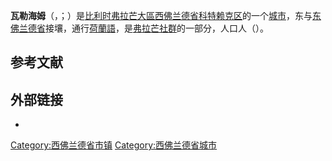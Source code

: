 {{noteTA|G1=比利时地名}}
{{Infobox Belgium municipality
|name             = 瓦勒海姆
|native_name      = <small>{{native name|nl|Waregem}}<br>{{native name|vls|Woaregem}}</small>
|type             = {{BEL}}[[比利时城市列表|城市]]
|picture          = Stadhuis van Waregem - België.jpg
|picture-legend   = 市政厅
|map              = Waregem West-Flanders Belgium Map.svg
|map-legend       = 瓦勒海姆在[[西佛兰德省|西佛兰德省]]的位置
|arms             = Waregem vlag.svg
|flag             = Waregem wapen.svg
|region           = {{BE-REG-FLE}}
|community        = {{BE-NL}}
|province         = {{BE-PROV-WV}}
|arrondissement   = [[科特赖克区|科特赖克区]]
|nis              = 34040
|pyramid-date     =
|0-19=
|20-64=
|65=
|foreigners=
|foreigners-date  =
|mayor            = Kurt Vanryckeghem ([[基督教民主和弗拉芒|CD&V]])
|majority         = [[基督教民主和弗拉芒|CD&V]]
|postal-codes     = 8790-8793
|telephone-area   = 056
|web              = [http://www.waregem.be/ www.waregem.be]
|coordinates      = {{coord|50|53|N|03|25|E|region:BE|display=inline,title}}
}}
'''瓦勒海姆'''（{{lang-nl|Waregem}}，{{IPA-nl|ˈʋaːrəɣɛm|-|Nl-Waregem.ogg}}；{{lang-vls|Woaregem}}）是[[比利时|比利时]][[弗拉芒大區|弗拉芒大區]][[西佛兰德省|西佛兰德省]][[科特赖克区|科特赖克区]]的一个[[比利时城市列表|城市]]，东与[[东佛兰德省|东佛兰德省]]接壤，通行[[荷蘭語|荷蘭語]]，是[[弗拉芒社群|弗拉芒社群]]的一部分，人口{{wikidata|property|normal+|P1082}}人（{{wikidata|qualifier|P1082|P585}}）。

== 参考文献 ==
{{Reflist}}

==外部链接==
* {{Commons category-inline|Waregem}}

{{西佛兰德省市镇}}
{{Authority control}}
{{DEFAULTSORT:Waregem}}
[[Category:西佛兰德省市镇|Category:西佛兰德省市镇]]
[[Category:西佛兰德省城市|Category:西佛兰德省城市]]
{{WestFlanders-geo-stub}}